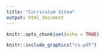 ```yaml
---
title: "Curriculum Vitea"
output: html_document
---
```


```r
knitr::opts_chunk$set(echo = TRUE)
```

```r
knitr::include_graphics("cv.pdf")
```